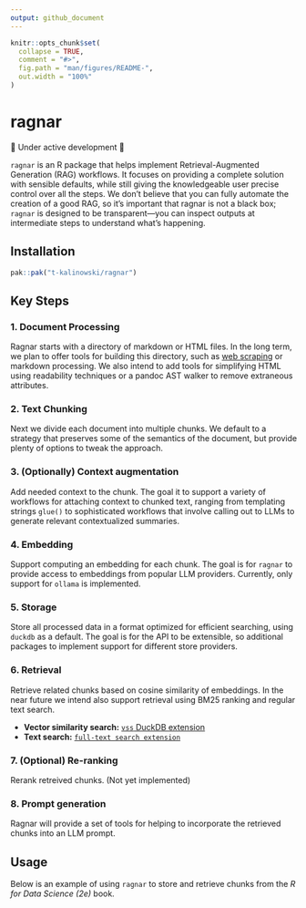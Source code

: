 ```yaml
---
output: github_document
---
```


<!-- README.md is generated from README.Rmd. Please edit that file -->

```r
knitr::opts_chunk$set(
  collapse = TRUE,
  comment = "#>",
  fig.path = "man/figures/README-",
  out.width = "100%"
)
```

# ragnar

🚧 Under active development 🚧

<!-- badges: start -->
<!-- badges: end -->

`ragnar` is an R package that helps implement Retrieval-Augmented Generation (RAG) workflows. It focuses on providing a complete solution with sensible defaults, while still giving the knowledgeable user precise control over all the steps. We don't believe that you can fully automate the creation of a good RAG, so it's important that ragnar is not a black box; `ragnar` is designed to be transparent—you can inspect outputs at intermediate steps to understand what’s happening.


## Installation
```r
pak::pak("t-kalinowski/ragnar")
```

## Key Steps

### 1. Document Processing

Ragnar starts with a directory of markdown or HTML files. In the long term, we plan to offer tools for building this directory, such as [web scraping](https://github.com/r-lib/httr2/pull/584) or markdown processing. We also intend to add tools for simplifying HTML using readability techniques or a pandoc AST walker to remove extraneous attributes.

### 2. Text Chunking

Next we divide each document into multiple chunks. We default to a strategy that preserves some of the semantics of the document, but provide plenty of options to tweak the approach.

### 3. (Optionally) Context augmentation

Add needed context to the chunk. The goal it to support a variety of workflows for attaching context to chunked text, ranging from
templating strings `glue()` to sophisticated workflows that involve calling out to LLMs to generate relevant contextualized summaries.

### 4. Embedding

Support computing an embedding for each chunk. The goal is for `ragnar` to provide access to embeddings from popular LLM providers. Currently, only support for `ollama` is implemented.

### 5. Storage

Store all processed data in a format optimized for efficient searching, using `duckdb` as a default.
The goal is for the API to be extensible, so additional packages to implement support for different store providers.

### 6. Retrieval

Retrieve related chunks based on cosine similarity of embeddings. In the near future we intend also support retrieval using BM25 ranking and regular text search.

- **Vector similarity search:** [`vss` DuckDB extension](https://duckdb.org/docs/extensions/vss.html)
- **Text search:** [`full-text search extension`](https://duckdb.org/docs/extensions/full_text_search.html)

### 7. (Optional) Re-ranking

Rerank retreived chunks. (Not yet implemented)

### 8. Prompt generation

Ragnar will provide a set of tools for helping to incorporate the retrieved chunks into an LLM prompt.


## Usage

Below is an example of using `ragnar` to store and retrieve chunks from the *R for Data Science (2e)* book.


```r
```

<!-- ```{r, eval = FALSE} -->
<!-- # Create a local copy of the rendered book -->
<!-- if (!dir.exists("~/github/hadley/r4ds")) { -->
<!--   # Clone https://r4ds.hadley.nz/base-r locally -->
<!--   system2("git", c("clone", -->
<!--     shQuote("https://github.com/hadley/r4ds/"), -->
<!--     shQuote(normalizePath("~/github/hadley/r4ds")) -->
<!--   )) -->
<!--   pak::local_install_dev_deps("~/github/hadley/r4ds") -->
<!--   system("quarto render ~/github/hadley/r4ds") -->
<!-- } -->
<!-- ``` -->
